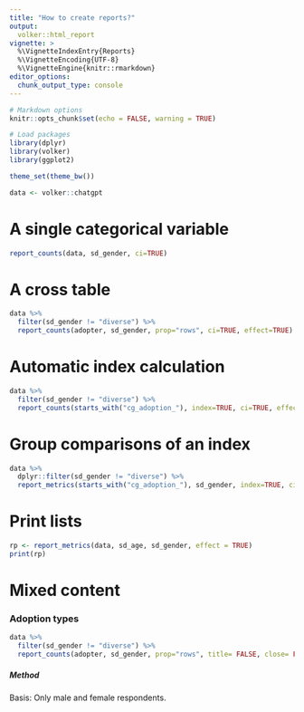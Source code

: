 ```yaml
---
title: "How to create reports?"
output: 
  volker::html_report
vignette: >
  %\VignetteIndexEntry{Reports}
  %\VignetteEncoding{UTF-8}
  %\VignetteEngine{knitr::rmarkdown}
editor_options: 
  chunk_output_type: console
---
```


```r

# Markdown options
knitr::opts_chunk$set(echo = FALSE, warning = TRUE)

# Load packages
library(dplyr)
library(volker)
library(ggplot2)

theme_set(theme_bw())

data <- volker::chatgpt

```


# A single categorical variable

```r
report_counts(data, sd_gender, ci=TRUE)
```

# A cross table

```r
data %>% 
  filter(sd_gender != "diverse") %>% 
  report_counts(adopter, sd_gender, prop="rows", ci=TRUE, effect=TRUE)
```

# Automatic index calculation
```r

data %>% 
  filter(sd_gender != "diverse") %>% 
  report_counts(starts_with("cg_adoption_"), index=TRUE, ci=TRUE, effect=TRUE)

```

# Group comparisons of an index
```r
data %>% 
  dplyr::filter(sd_gender != "diverse") %>% 
  report_metrics(starts_with("cg_adoption_"), sd_gender, index=TRUE, ci=TRUE, effect=TRUE)

```

# Print lists
```r
rp <- report_metrics(data, sd_age, sd_gender, effect = TRUE)
print(rp)

```


# Mixed content

### Adoption types

```r
data %>% 
  filter(sd_gender != "diverse") %>% 
  report_counts(adopter, sd_gender, prop="rows", title= FALSE, close= FALSE)
```


##### Method
Basis: Only male and female respondents.

#### {-}

